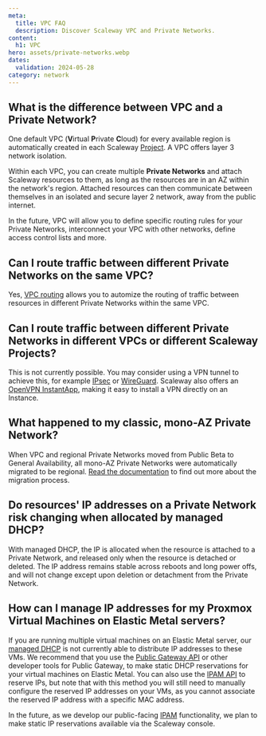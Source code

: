 ```yaml
---
meta:
  title: VPC FAQ
  description: Discover Scaleway VPC and Private Networks.
content:
  h1: VPC
hero: assets/private-networks.webp
dates:
  validation: 2024-05-28
category: network
---
```


## What is the difference between VPC and a Private Network?

One default VPC (**V**irtual **P**rivate **C**loud) for every available region is automatically created in each Scaleway [Project](/identity-and-access-management/organizations-and-projects/concepts/#project). A VPC offers layer 3 network isolation.

Within each VPC, you can create multiple **Private Networks** and attach Scaleway resources to them, as long as the resources are in an AZ within the network's region. Attached resources can then communicate between themselves in an isolated and secure layer 2 network, away from the public internet.

In the future, VPC will allow you to define specific routing rules for your Private Networks, interconnect your VPC with other networks, define access control lists and more.

## Can I route traffic between different Private Networks on the same VPC?

Yes, [VPC routing](/network/vpc/concepts#routing) allows you to automize the routing of traffic between resources in different Private Networks within the same VPC.

## Can I route traffic between different Private Networks in different VPCs or different Scaleway Projects?

This is not currently possible. You may consider using a VPN tunnel to achieve this, for example [IPsec](https://en.wikipedia.org/wiki/IPsec) or [WireGuard](https://en.wikipedia.org/wiki/WireGuard). Scaleway also offers an [OpenVPN InstantApp](/tutorials/openvpn-instant-app/), making it easy to install a VPN directly on an Instance.

## What happened to my classic, mono-AZ Private Network?

When VPC and regional Private Networks moved from Public Beta to General Availability, all mono-AZ Private Networks were automatically migrated to be regional. [Read the documentation](/network/vpc/reference-content/vpc-migration/) to find out more about the migration process.

## Do resources' IP addresses on a Private Network risk changing when allocated by managed DHCP?

With managed DHCP, the IP is allocated when the resource is attached to a Private Network, and released only when the resource is detached or deleted. The IP address remains stable across reboots and long power offs, and will not change except upon deletion or detachment from the Private Network.

## How can I manage IP addresses for my Proxmox Virtual Machines on Elastic Metal servers?

If you are running multiple virtual machines on an Elastic Metal server, our [managed DHCP](/network/vpc/concepts/#dhcp) is not currently able to distribute IP addresses to these VMs. We recommend that you use the [Public Gateway API](https://www.scaleway.com/en/developers/api/public-gateway/#path-dhcp-entries-create-a-dhcp-entry) or other developer tools for Public Gateway, to make static DHCP reservations for your virtual machines on Elastic Metal. You can also use the [IPAM API](https://www.scaleway.com/en/developers/api/ipam/#path-ips-book-a-new-ip) to reserve IPs, but note that with this method you will still need to manually configure the reserved IP addresses on your VMs, as you cannot associate the reserved IP address with a specific MAC address.
   
In the future, as we develop our public-facing [IPAM](/network/vpc/concepts/#ipam) functionality, we plan to make static IP reservations available via the Scaleway console.
